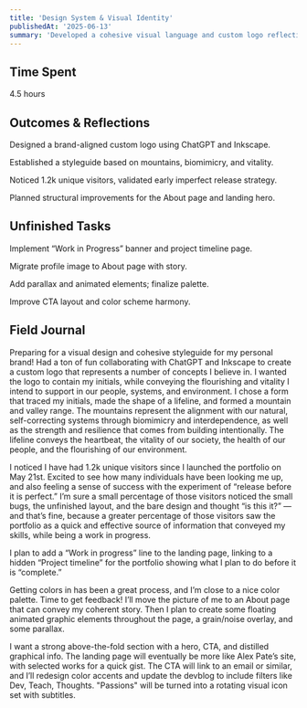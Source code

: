 ```yaml
---
title: 'Design System & Visual Identity'
publishedAt: '2025-06-13'
summary: 'Developed a cohesive visual language and custom logo reflecting core values; prepared layout improvements and feature roadmap.'
---
```


## Time Spent

4.5 hours

## Outcomes & Reflections

Designed a brand-aligned custom logo using ChatGPT and Inkscape.

Established a styleguide based on mountains, biomimicry, and vitality.

Noticed 1.2k unique visitors, validated early imperfect release strategy.

Planned structural improvements for the About page and landing hero.

## Unfinished Tasks

Implement “Work in Progress” banner and project timeline page.

Migrate profile image to About page with story.

Add parallax and animated elements; finalize palette.

Improve CTA layout and color scheme harmony.

## Field Journal

Preparing for a visual design and cohesive styleguide for my personal brand! Had a ton of fun collaborating with ChatGPT and Inkscape to create a custom logo that represents a number of concepts I believe in. I wanted the logo to contain my initials, while conveying the flourishing and vitality I intend to support in our people, systems, and environment. I chose a form that traced my initials, made the shape of a lifeline, and formed a mountain and valley range. The mountains represent the alignment with our natural, self-correcting systems through biomimicry and interdependence, as well as the strength and resilience that comes from building intentionally. The lifeline conveys the heartbeat, the vitality of our society, the health of our people, and the flourishing of our environment.

I noticed I have had 1.2k unique visitors since I launched the portfolio on May 21st. Excited to see how many individuals have been looking me up, and also feeling a sense of success with the experiment of “release before it is perfect.” I’m sure a small percentage of those visitors noticed the small bugs, the unfinished layout, and the bare design and thought “is this it?” — and that’s fine, because a greater percentage of those visitors saw the portfolio as a quick and effective source of information that conveyed my skills, while being a work in progress.

I plan to add a “Work in progress” line to the landing page, linking to a hidden “Project timeline” for the portfolio showing what I plan to do before it is “complete.”

Getting colors in has been a great process, and I’m close to a nice color palette. Time to get feedback! I’ll move the picture of me to an About page that can convey my coherent story. Then I plan to create some floating animated graphic elements throughout the page, a grain/noise overlay, and some parallax.

I want a strong above-the-fold section with a hero, CTA, and distilled graphical info. The landing page will eventually be more like Alex Pate’s site, with selected works for a quick gist. The CTA will link to an email or similar, and I’ll redesign color accents and update the devblog to include filters like Dev, Teach, Thoughts. "Passions" will be turned into a rotating visual icon set with subtitles.
